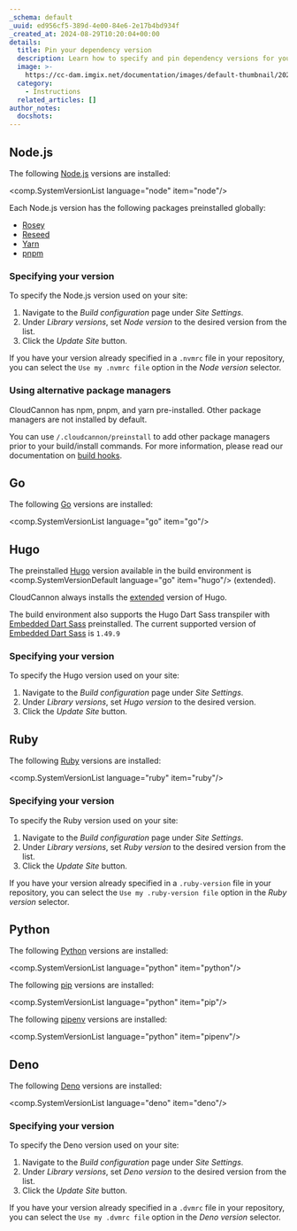 ```yaml
---
_schema: default
_uuid: ed956cf5-389d-4e00-84e6-2e17b4bd934f
_created_at: 2024-08-29T10:20:04+00:00
details:
  title: Pin your dependency version
  description: Learn how to specify and pin dependency versions for your CloudCannon builds
  image: >-
    https://cc-dam.imgix.net/documentation/images/default-thumbnail/2023-Q4/CloudCannon-Documentation-Thumbnail.png
  category:
    - Instructions
  related_articles: []
author_notes:
  docshots:
---
```


## Node.js

The following [Node.js](https://nodejs.org/) versions are installed:

<comp.SystemVersionList language="node" item="node"/>

Each Node.js version has the following packages preinstalled globally:

* [Rosey](https://www.npmjs.com/package/rosey)
* [Reseed](https://www.npmjs.com/package/reseed)
* [Yarn](https://classic.yarnpkg.com/lang/en/)
* [pnpm](https://pnpm.io/)

### Specifying your version

To specify the Node.js version used on your site:

1. Navigate to the *Build configuration* page under *Site Settings*.
2. Under *Library versions*, set *Node version* to the desired version from the list.
4. Click the *Update Site* button.

If you have your version already specified in a `.nvmrc` file in your repository, you can select the `Use my .nvmrc file` option in the *Node version* selector.

### Using alternative package managers

CloudCannon has npm, pnpm, and yarn pre-installed. Other package managers are not installed by default.

You can use `/.cloudcannon/preinstall` to add other package managers prior to your build/install commands. For more information, please read our documentation on [build hooks](/documentation/articles/extending-your-build-process-with-hooks/#preinstall).

## Go

The following [Go](https://go.dev/) versions are installed:

<comp.SystemVersionList language="go" item="go"/>

## Hugo

The preinstalled [Hugo](https://gohugo.io/) version available in the build environment is <comp.SystemVersionDefault language="go" item="hugo"/> (extended).

CloudCannon always installs the [extended](https://gohugo.io/installation/linux/#editions) version of Hugo.

The build environment also supports the Hugo Dart Sass transpiler with [Embedded Dart Sass](https://github.com/sass/dart-sass-embedded) preinstalled. The current supported version of [Embedded Dart Sass](https://github.com/sass/dart-sass-embedded) is `1.49.9`

### Specifying your version

To specify the Hugo version used on your site:

1. Navigate to the *Build configuration* page under *Site Settings*.
2. Under *Library versions*, set *Hugo version* to the desired version.
4. Click the *Update Site* button.

## Ruby

The following [Ruby](https://www.ruby-lang.org/) versions are installed:

<comp.SystemVersionList language="ruby" item="ruby"/>

### Specifying your version

To specify the Ruby version used on your site:

1. Navigate to the *Build configuration* page under *Site Settings*.
2. Under *Library versions*, set *Ruby version* to the desired version from the list.
4. Click the *Update Site* button.

If you have your version already specified in a `.ruby-version` file in your repository, you can select the `Use my .ruby-version file` option in the *Ruby version* selector.

## Python

The following [Python](https://go.dev/) versions are installed:

<comp.SystemVersionList language="python" item="python"/>

The following [pip](https://pypi.org/project/pip/) versions are installed:

<comp.SystemVersionList language="python" item="pip"/>

The following [pipenv](https://pipenv.pypa.io/en/latest/) versions are installed:

<comp.SystemVersionList language="python" item="pipenv"/>

## Deno

The following [Deno](https://deno.com/) versions are installed:

<comp.SystemVersionList language="deno" item="deno"/>

### Specifying your version

To specify the Deno version used on your site:

1. Navigate to the *Build configuration* page under *Site Settings*.
2. Under *Library versions*, set *Deno version* to the desired version from the list.
4. Click the *Update Site* button.

If you have your version already specified in a `.dvmrc` file in your repository, you can select the `Use my .dvmrc file` option in the *Deno version* selector.
